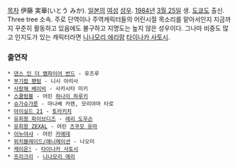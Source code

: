 [[목차]]
伊藤 実華(いとう みか). [[일본]]의 [[여성]] [[성우]]. [[1984년]] [[3월 25일]] 생. [[도쿄도]] 출신. Three tree 소속. 주로 단역이나 주역캐릭터들의 어린시절 목소리를 맡아서인지 지금까지 꾸준히 활동하고 있음에도 불구하고 지명도는 높지 않은 성우이다. 그나마 비중도 많고 인지도가 있는 캐릭터라면 [[니나모리 에리]]랑 [[타이나카 사토시]].

=== 출연작 ===
 * [[댄스 인 더 뱀파이어 번드]] - 유즈루
 * [[부기팝 팬텀]] - 니시 아리사
 * [[사랑해 베이비]] - 사카시타 미키
 * [[스쿨럼블]] - 어린 [[하나이 하루키]]
 * [[슈가슈가룬]] - 마나베 카렌, 모리야마 타로
 * [[아이실드 21]] - [[토라키치]]
 * [[유희왕 파이브디즈]] - [[래리 도우슨]]
 * [[유희왕 ZEXAL]] - 어린 [[츠쿠모 유마]]
 * [[이누야샤]] - 어린 [[카에데]]
 * [[위치블레이드/애니메이션]] - 나오미
 * [[케이온!]] - [[타이나카 사토시]]
 * [[프리크리]] - [[니나모리 에리]]

